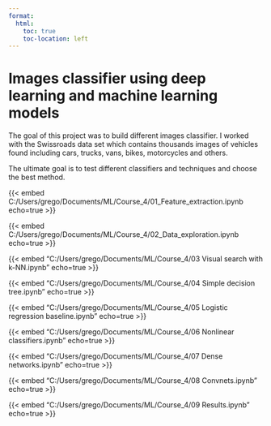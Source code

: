 ---
format:
  html:
    toc: true
    toc-location: left
---

# Images classifier using deep learning and machine learning models

The goal of this project was to build different images classifier. I worked with the Swissroads data set which contains thousands images of vehicles found including cars, trucks, vans, bikes, motorcycles and others.

The ultimate goal is to test different classifiers and techniques and choose the best method.

{{< embed C:/Users/grego/Documents/ML/Course_4/01_Feature_extraction.ipynb echo=true >}}

{{< embed C:/Users/grego/Documents/ML/Course_4/02_Data_exploration.ipynb echo=true >}}

{{< embed "C:/Users/grego/Documents/ML/Course_4/03 Visual search with k-NN.ipynb" echo=true >}}

{{< embed "C:/Users/grego/Documents/ML/Course_4/04 Simple decision tree.ipynb" echo=true >}}

{{< embed "C:/Users/grego/Documents/ML/Course_4/05 Logistic regression baseline.ipynb" echo=true >}}

{{< embed "C:/Users/grego/Documents/ML/Course_4/06 Nonlinear classifiers.ipynb" echo=true >}}

{{< embed "C:/Users/grego/Documents/ML/Course_4/07 Dense networks.ipynb" echo=true >}}

{{< embed "C:/Users/grego/Documents/ML/Course_4/08 Convnets.ipynb" echo=true >}}

{{< embed "C:/Users/grego/Documents/ML/Course_4/09 Results.ipynb" echo=true >}}